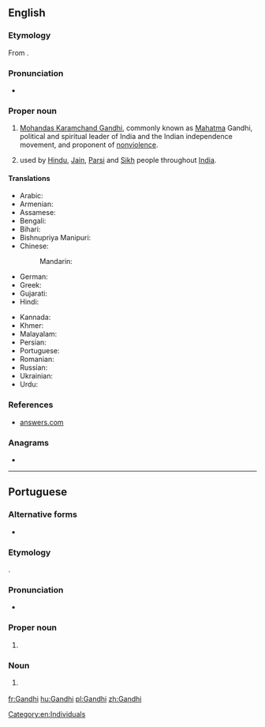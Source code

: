 ==English==

===Etymology===
From {{etyl|gu|en}} {{m|gu|ગાંધી}}.

===Pronunciation===
* {{IPA|/ˈɡandi/|lang=en}}

===Proper noun===
{{en-proper noun}}

# [[:w:Mohandas Karamchand Gandhi|Mohandas Karamchand Gandhi]], commonly known as [[Mahatma]] Gandhi, political and spiritual leader of India and the Indian independence movement, and proponent of [[nonviolence]].
# {{surname|from=India|dot=}} used by [[Hindu]], [[Jain]], [[Parsi]] and [[Sikh]] people throughout [[India]].

====Translations====
{{trans-top|surname Gandhi}}
* Arabic: {{t|ar|غَانْدِي}}
* Armenian: {{t|hy|Գանդի}}
* Assamese: {{t|as|গান্ধী|tr=gāndhī|sc=Beng}}
* Bengali: {{t|bn|গান্ধী|sc=Beng}}
* Bihari: {{t|bh|गाँधी|tr=gām̐dhī|sc=Deva}}
* Bishnupriya Manipuri: {{t|bpy|গান্ধী}}
* Chinese:
*: Mandarin: {{t+|cmn|甘地|tr=Gāndì|sc=Hani}}
* German: {{t|de|Gandhi}}
* Greek: {{t|el|Γκάντι}}
* Gujarati: {{t|gu|ગાંધી|tr=Gandhi|sc=Gujr}}
* Hindi: {{t+|hi|गांधी|tr=Gā̃ndhī}}
{{trans-mid}}
* Kannada: {{t|kn|ಗಾಂಧಿ|sc=Knda}}
* Khmer: {{t|km|គន្ធី|tr=kɔɔntʰii|sc=Khmr}}
* Malayalam: {{t+|ml|ഗാന്ധി|sc=Mlym}}
* Persian: {{t|fa|گاندی|tr=Gândi|sc=fa-Arab}}
* Portuguese: {{t|pt|Gandhi|m}}
* Romanian: {{t|ro|Gandhi}}
* Russian: {{t|ru|Га́нди|m|f}}
* Ukrainian: {{t|uk|Га́нді|m|sc=Cyrl}}
* Urdu: {{t|ur|گاندھی|tr=Gāndhī|sc=ur-Arab}}
{{trans-bottom}}

===References===
* [http://www.answers.com/topic/gandhi-1900 answers.com]

===Anagrams===
* {{l|en|hading}}

[[Category:en:Individuals]]

----

==Portuguese==

===Alternative forms===
* {{l|pt|gandhi}} {{q|as a common noun}}

===Etymology===
{{bor|pt|gu|ગાંધી}}.

===Pronunciation===
* {{a|Brazil}} {{IPA|/ˈɡɐ̃.d͡ʒi/|lang=pt}}

===Proper noun===
{{pt-proper noun|m}}

# {{l|en|Gandhi}} {{gloss|{{w|Mahatma Gandhi}}}}

===Noun===
{{pt-noun|m}}

# {{l|en|Gandhi}} {{gloss|any major political leader who is a proponent of nonviolence}}

[[fr:Gandhi]]
[[hu:Gandhi]]
[[pl:Gandhi]]
[[zh:Gandhi]]